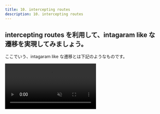 ```yaml
---
title: 10. intercepting routes
description: 10. intercepting routes
---
```



## intercepting routes を利用して、intagaram like な遷移を実現してみましょう。

ここでいう、intagaram like な遷移とは下記のようなものです。

<video src={videoSrc} controls muted loop autoPlay/>

1. 一覧ページから詳細のページに遷移する際には、URLを詳細のページに変更しつつ、一覧のページにモーダルのような形で詳細の情報を表示する
2. 詳細ページに直接アクセスされた場合には、詳細だけのページを表示する

Next.js の 前回の parallel routes とあわせて intercepting routes を利用することで、このような挙動を実現することができます。

## 実装する

まずは、モーダルを表示するために、parallel routes を追加します。

```bash
mkdir -p "apps/workspace/app/(dashboard)/@modal"
touch "apps/workspace/app/(dashboard)/@modal/default.tsx"
```

```tsx
//apps/workspace/app/(dashboard)/@modal/default.tsx
export default function Default() {
  return null;
}
```

次に Layout を更新します。

```diff lang='tsx'
//apps/solution/app/(dashboard)/layout.tsx

export default function dashboardLayout(props: {
  children: React.ReactNode;
  header: React.ReactNode;
+  modal: React.ReactNode;
}) {
```

最後に、intercepting routes を追加してみましょう。

```bash
mkdir -p "apps/workspace/app/(dashboard)/@modal/(.)inbox/[id]"
touch "apps/workspace/app/(dashboard)/@modal/(.)inbox/[id]/page.tsx"
```

```tsx
//apps/workspace/app/(dashboard)/@modal/(.)inbox/[id]/page.tsx
import { MailViewer } from "@/components/mail-viewer";
import type { MailData } from "@/lib/types";
import Link from "next/link";
import { Suspense } from "react";

export default function QuickMailViewModal(props: {
  params: {
    id: string;
  };
}) {
  return (
    <>
      <Link
        className="absolute inset-0 backdrop-brightness-50 z-modal"
        href="/inbox"
      />
      <div className="absolute right-0 top-0 bottom-0 m-auto bg-white border rounded-l-lg w-3/5 z-modal">
        <Suspense
          fallback={<div className="text-center mt-10">Loading...</div>}
        >
          <Mail id={props.params.id} />
        </Suspense>
      </div>
    </>
  );
}

async function Mail(props: { id: string }) {
  const res = (await fetch(`http://localhost:8000/inbox/${props.id}`, {
    cache: "no-cache",
  }).then((res) => res.json())) as MailData;

  return <MailViewer mail={res} />;
}

```

これで詳細がモーダルのように表示されるようになりました。
実際に`http://localhost:3000/inbox`にアクセスして確認してみましょう。

## 仕上げ

実は、このままだとモーダルが閉じません。

戻るボタンやグレーな部分をクリックすると`/inbox`に遷移するようになっています。

URLは変わっていますが、画面は変わっていません。なぜでしょうか？

.

.

.

前回のないようにある通り `parallel routes` がソフトナビゲーションした際に、`/inbox`にマッチするサブページ(@modal/inbox/page.tsx)がないため、サブページとして表示しているモーダルが表示され続けているためです。

仕上げとして、`apps/solution/app/(dashboard)/@modal/inbox/page.tsx` を追加してみましょう。

```bash
mkdir -p "apps/workspace/app/(dashboard)/@modal/inbox"
touch "apps/workspace/app/(dashboard)/@modal/inbox/page.tsx"
```

```tsx
//apps/workspace/app/(dashboard)/@modal/inbox/page.tsx
export default function Page() {
  return null;
}
```

これで閉じられるようになりました。

## まとめ

intercepting routes を利用することで、特定のページの遷移を intercept して、違う内容を表示することができます。

また、parallel routes とあわせて利用することで、modal のような挙動を実現することができます。
